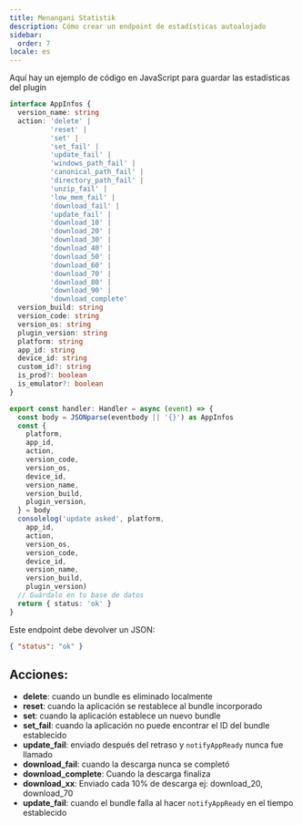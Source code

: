 ```yaml
---
title: Menangani Statistik
description: Cómo crear un endpoint de estadísticas autoalojado
sidebar:
  order: 7
locale: es
---
```


Aquí hay un ejemplo de código en JavaScript para guardar las estadísticas del plugin

```typescript
interface AppInfos {
  version_name: string
  action: 'delete' |
          'reset' |
          'set' |
          'set_fail' |
          'update_fail' |
          'windows_path_fail' |
          'canonical_path_fail' |
          'directory_path_fail' |
          'unzip_fail' |
          'low_mem_fail' |
          'download_fail' |
          'update_fail' |
          'download_10' |
          'download_20' |
          'download_30' |
          'download_40' |
          'download_50' |
          'download_60' |
          'download_70' |
          'download_80' |
          'download_90' |
          'download_complete'
  version_build: string
  version_code: string
  version_os: string
  plugin_version: string
  platform: string
  app_id: string
  device_id: string
  custom_id?: string
  is_prod?: boolean
  is_emulator?: boolean
}

export const handler: Handler = async (event) => {
  const body = JSONparse(eventbody || '{}') as AppInfos
  const {
    platform,
    app_id,
    action,
    version_code,
    version_os,
    device_id,
    version_name,
    version_build,
    plugin_version,
  } = body
  consolelog('update asked', platform,
    app_id,
    action,
    version_os,
    version_code,
    device_id,
    version_name,
    version_build,
    plugin_version)
  // Guárdalo en tu base de datos
  return { status: 'ok' }
}
```

Este endpoint debe devolver un JSON:

```json
{ "status": "ok" }
```

## Acciones:

* **delete**: cuando un bundle es eliminado localmente
* **reset**: cuando la aplicación se restablece al bundle incorporado
* **set**: cuando la aplicación establece un nuevo bundle
* **set\_fail**: cuando la aplicación no puede encontrar el ID del bundle establecido
* **update\_fail**: enviado después del retraso y `notifyAppReady` nunca fue llamado
* **download\_fail**: cuando la descarga nunca se completó
* **download\_complete**: Cuando la descarga finaliza
* **download\_xx**: Enviado cada 10% de descarga ej: download\_20, download\_70
* **update\_fail**: cuando el bundle falla al hacer `notifyAppReady` en el tiempo establecido